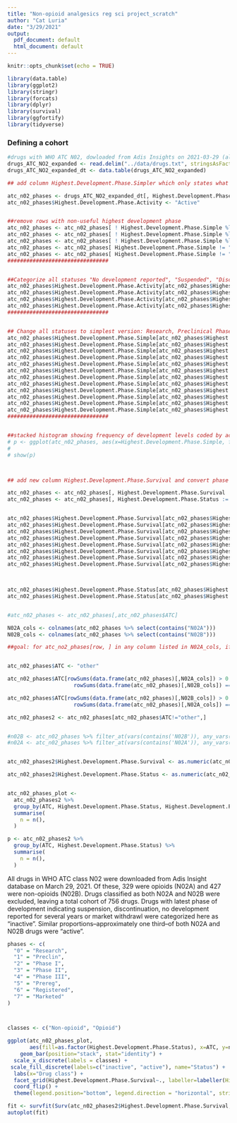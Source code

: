 ```yaml
---
title: "Non-opioid analgesics reg sci project_scratch"
author: "Cat Luria"
date: "3/29/2021"
output:
  pdf_document: default
  html_document: default
---
```


```r
knitr::opts_chunk$set(echo = TRUE)

library(data.table)
library(ggplot2)
library(stringr)
library(forcats)
library(dplyr)
library(survival)
library(ggfortify)
library(tidyverse)


```

### Defining a cohort

```r

#drugs with WHO ATC N02, dowloaded from Adis Insights on 2021-03-29 (all indications)
drugs_ATC_NO2_expanded <- read.delim("../data/drugs.txt", stringsAsFactors=FALSE)
drugs_ATC_NO2_expanded_dt <- data.table(drugs_ATC_NO2_expanded)

```


```r

## add column Highest.Development.Phase.Simpler which only states what phase drug is in regardless of status and column Highest.Development.Phase.Activity that states whether development is active or inactive. "discontinued", "suspended", "no development reported", "withdrawl" all categorized as inactive.

atc_n02_phases <- drugs_ATC_NO2_expanded_dt[, Highest.Development.Phase.Simple := Highest.Development.Phase]
atc_n02_phases$Highest.Development.Phase.Activity <- "Active"


##remove rows with non-useful highest development phase
atc_n02_phases <- atc_n02_phases[ ! Highest.Development.Phase.Simple %like% "Unknown"]
atc_n02_phases <- atc_n02_phases[ ! Highest.Development.Phase.Simple %like% "\\(Clinical\\)"]
atc_n02_phases <- atc_n02_phases[ ! Highest.Development.Phase.Simple %like% "0"]
atc_n02_phases <- atc_n02_phases[ Highest.Development.Phase.Simple != "Discontinued"]
atc_n02_phases <- atc_n02_phases[ Highest.Development.Phase.Simple != "No development reported"]
################################


##Categorize all statuses "No development reported", "Suspended", "Discontinued", "Withdrawal" as "Inactive" 
atc_n02_phases$Highest.Development.Phase.Activity[atc_n02_phases$Highest.Development.Phase %like% "No development reported" ] <- "Inactive"
atc_n02_phases$Highest.Development.Phase.Activity[atc_n02_phases$Highest.Development.Phase %like% "Discontinued" ] <- "Inactive"
atc_n02_phases$Highest.Development.Phase.Activity[atc_n02_phases$Highest.Development.Phase %like% "Suspended" ] <- "Inactive"
atc_n02_phases$Highest.Development.Phase.Activity[atc_n02_phases$Highest.Development.Phase %like% "Withdrawal" ] <- "Inactive"
################################


## Change all statuses to simplest version: Research, Preclinical Phases I-III, Preregistration, Registered, and Marketed
atc_n02_phases$Highest.Development.Phase.Simple[atc_n02_phases$Highest.Development.Phase.Simple %like% "\\(Research\\)" ] <- "Research"
atc_n02_phases$Highest.Development.Phase.Simple[atc_n02_phases$Highest.Development.Phase.Simple %like% "\\(Preclinical\\)" ] <- "Preclinical"
atc_n02_phases$Highest.Development.Phase.Simple[atc_n02_phases$Highest.Development.Phase.Simple %like% "\\(I\\)" ] <- "Phase I"
atc_n02_phases$Highest.Development.Phase.Simple[atc_n02_phases$Highest.Development.Phase.Simple %like% "Phase I/II" ] <- "Phase I"
atc_n02_phases$Highest.Development.Phase.Simple[atc_n02_phases$Highest.Development.Phase.Simple %like% "\\(I/II\\)" ] <- "Phase I"
atc_n02_phases$Highest.Development.Phase.Simple[atc_n02_phases$Highest.Development.Phase.Simple %like% "Phase II/III" ] <- "Phase II"
atc_n02_phases$Highest.Development.Phase.Simple[atc_n02_phases$Highest.Development.Phase.Simple %like% "\\(II\\)" ] <- "Phase II"
atc_n02_phases$Highest.Development.Phase.Simple[atc_n02_phases$Highest.Development.Phase.Simple %like% "\\(II/III\\)" ] <- "Phase II"
atc_n02_phases$Highest.Development.Phase.Simple[atc_n02_phases$Highest.Development.Phase.Simple %like% "\\(III\\)" ] <- "Phase III"
atc_n02_phases$Highest.Development.Phase.Simple[atc_n02_phases$Highest.Development.Phase.Simple %like% "\\(Registered\\)" ] <- "Registered"
atc_n02_phases$Highest.Development.Phase.Simple[atc_n02_phases$Highest.Development.Phase.Simple %like% "\\(Preregistration\\)" ] <- "Preregistration"
atc_n02_phases$Highest.Development.Phase.Simple[atc_n02_phases$Highest.Development.Phase.Simple %like% "Withdrawal" ] <- "Marketed"
################################


##stacked histogram showing frequency of development levels coded by activity/inactivity
# p <- ggplot(atc_n02_phases, aes(x=Highest.Development.Phase.Simple, fill=Highest.Development.Phase.Activity)) + geom_histogram(stat="count") + coord_flip() +  scale_x_discrete(limits = c("Marketed", "Registered", "Preregistration", "Phase III", "Phase II", "Phase I", "Preclinical", "Research"))           
# 
# show(p)




```


```r


## add new column Highest.Development.Phase.Survival and convert phase from Highest.Development.Phase.Simple into a numeric score in order to generate "survival curve"

atc_n02_phases <- atc_n02_phases[, Highest.Development.Phase.Survival := Highest.Development.Phase.Simple]
atc_n02_phases <- atc_n02_phases[, Highest.Development.Phase.Status := Highest.Development.Phase.Activity]


atc_n02_phases$Highest.Development.Phase.Survival[atc_n02_phases$Highest.Development.Phase.Survival == "Research"] <- 0
atc_n02_phases$Highest.Development.Phase.Survival[atc_n02_phases$Highest.Development.Phase.Survival == "Preclinical"] <- 1
atc_n02_phases$Highest.Development.Phase.Survival[atc_n02_phases$Highest.Development.Phase.Survival == "Phase I"] <- 2
atc_n02_phases$Highest.Development.Phase.Survival[atc_n02_phases$Highest.Development.Phase.Survival == "Phase II"] <- 3
atc_n02_phases$Highest.Development.Phase.Survival[atc_n02_phases$Highest.Development.Phase.Survival == "Phase III"] <- 4
atc_n02_phases$Highest.Development.Phase.Survival[atc_n02_phases$Highest.Development.Phase.Survival == "Preregistration"] <- 5
atc_n02_phases$Highest.Development.Phase.Survival[atc_n02_phases$Highest.Development.Phase.Survival == "Registered"] <- 6
atc_n02_phases$Highest.Development.Phase.Survival[atc_n02_phases$Highest.Development.Phase.Survival == "Marketed"] <- 7
 


atc_n02_phases$Highest.Development.Phase.Status[atc_n02_phases$Highest.Development.Phase.Activity == "Active"] <- 1
atc_n02_phases$Highest.Development.Phase.Status[atc_n02_phases$Highest.Development.Phase.Activity == "Inactive"] <- 0     



```



```r

#atc_n02_phases <- atc_n02_phases[,atc_n02_phases$ATC]

N02A_cols <- colnames(atc_n02_phases %>% select(contains("N02A")))
N02B_cols <- colnames(atc_n02_phases %>% select(contains("N02B")))

##goal: for atc_no2_phases[row, ] in any column listed in N02A_cols, if 1+ columns has a "1", then atc_n02_phases$ATC[A=N02A,]


atc_n02_phases$ATC <- "other"

atc_n02_phases$ATC[rowSums(data.frame(atc_n02_phases)[,N02A_cols]) > 0 &
                     rowSums(data.frame(atc_n02_phases)[,N02B_cols]) == 0] <- "N02A"

atc_n02_phases$ATC[rowSums(data.frame(atc_n02_phases)[,N02B_cols]) > 0 &
                     rowSums(data.frame(atc_n02_phases)[,N02A_cols]) == 0] <- "N02B"

atc_n02_phases2 <- atc_n02_phases[atc_n02_phases$ATC!="other",]


#n02B <- atc_n02_phases %>% filter_at(vars(contains('N02B')), any_vars(. == 1))
#n02A <- atc_n02_phases %>% filter_at(vars(contains('N02A')), any_vars(. == 1))


atc_n02_phases2$Highest.Development.Phase.Survival <- as.numeric(atc_n02_phases2$Highest.Development.Phase.Survival)

atc_n02_phases2$Highest.Development.Phase.Status <- as.numeric(atc_n02_phases2$Highest.Development.Phase.Status)


atc_n02_phases_plot <- 
  atc_n02_phases2 %>%
  group_by(ATC, Highest.Development.Phase.Status, Highest.Development.Phase.Survival) %>%
  summarise(
    n = n(),
  )

p <- atc_n02_phases2 %>%
  group_by(ATC, Highest.Development.Phase.Status) %>%
  summarise(
    n = n(),
  )

```


All drugs in WHO ATC class N02 were downloaded from Adis Insight database on March 29, 2021. Of these, 329 were opioids (N02A) and 427 were non-opioids (N02B). Drugs classified as both N02A and N02B were excluded, leaving a total cohort of 756 drugs. Drugs with latest phase of development indicating suspension, discontinuation, no development reported for several years or market withdrawl were categorized here as "inactive". Similar proportions--approximately one third--of both N02A and N02B drugs were "active". 


```r

phases <- c(
  "0" = "Research",
  "1" = "Preclin",
  "2" = "Phase I",
  "3" = "Phase II",
  "4" = "Phase III",
  "5" = "Prereg",
  "6" = "Registered",
  "7" = "Marketed"
)



classes <- c("Non-opioid", "Opioid")

ggplot(atc_n02_phases_plot, 
       aes(fill=as.factor(Highest.Development.Phase.Status), x=ATC, y=n)) + 
    geom_bar(position="stack", stat="identity") +
  scale_x_discrete(labels = classes) + 
 scale_fill_discrete(labels=c("inactive", "active"), name="Status") +
  labs(x="Drug class") +
  facet_grid(Highest.Development.Phase.Survival~., labeller=labeller(Highest.Development.Phase.Survival=phases)) +
  coord_flip() +
  theme(legend.position="bottom", legend.direction = "horizontal", strip.text.y = element_text(angle=0))

```

```r


fit <- survfit(Surv(atc_n02_phases2$Highest.Development.Phase.Survival, atc_n02_phases2$Highest.Development.Phase.Status)~ATC, data = atc_n02_phases2)
autoplot(fit)
```
